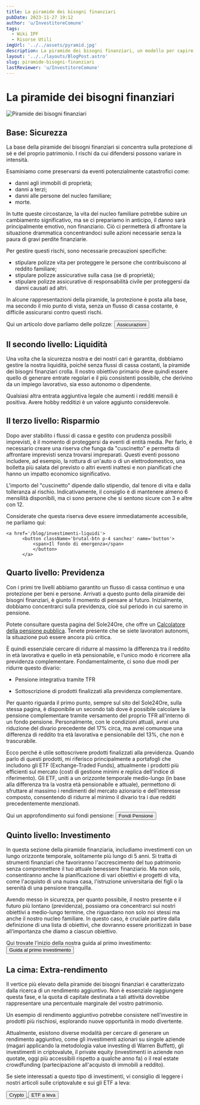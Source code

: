 ```yaml
---
title: La piramide dei bisogni finanziari
pubDate: 2023-11-27 19:12
author: 'u/InvestitoreComune'
tags:
  - Wiki IPF
  - Risorse Utili
imgUrl: '../../assets/pyramid.jpg'
description: La piramide dei bisogni finanziari, un modello per capire come gestire i propri soldi.
layout: '../../layouts/BlogPost.astro'
slug: piramide-bisogni-finanziari
lastReviewer: 'u/InvestitoreComune'
---
```


# La piramide dei bisogni finanziari

![Piramide dei bisogni finanziari](../../assets/pyramid-article.png)

## Base: Sicurezza

La base della piramide dei bisogni finanziari si concentra sulla protezione di sé e del proprio patrimonio. I rischi da cui difendersi possono variare in intensità.

Esaminiamo come preservarsi da eventi potenzialmente catastrofici come:

- danni agli immobili di proprietà;
- danni a terzi;
- danni alle persone del nucleo familiare;
- morte.

In tutte queste circostanze, la vita del nucleo familiare potrebbe subire un cambiamento significativo, 
ma se ci prepariamo in anticipo, il danno sarà principalmente emotivo, non finanziario. 
Ciò ci permetterà di affrontare la situazione drammatica concentrandoci sulle azioni necessarie senza la paura di gravi perdite finanziarie.

Per gestire questi rischi, sono necessarie precauzioni specifiche:

- stipulare polizze vita per proteggere le persone che contribuiscono al reddito familiare;
- stipulare polizze assicurative sulla casa (se di proprietà);
- stipulare polizze assicurative di responsabilità civile per proteggersi da danni causati ad altri.

In alcune rappresentazioni della piramide, la protezione è posta alla base, ma secondo il mio punto di vista, senza un flusso di cassa costante, 
è difficile assicurarsi contro questi rischi.

Qui un articolo dove parliamo delle polizze:
    <a href='/blog/assicurazioni'>
          <button className='brutal-btn p-4 sanchez' name='button'>
              <span>Assicurazioni</span>
              </button>
          </a>

## Il secondo livello: Liquidità

Una volta che la sicurezza nostra e dei nostri cari è garantita, dobbiamo gestire la nostra liquidità, poiché senza flussi di cassa costanti, 
la piramide dei bisogni finanziari crolla. 
Il nostro obiettivo primario deve quindi essere quello di generare entrate regolari e il più consistenti possibile, che derivino da un impiego lavorativo, sia esso autonomo o dipendente.

Qualsiasi altra entrata aggiuntiva legale che aumenti i redditi mensili è positiva. Avere hobby redditizi è un valore aggiunto considerevole.

## Il terzo livello: Risparmio

Dopo aver stabilito i flussi di cassa e gestito con prudenza possibili imprevisti, è il momento di proteggersi da eventi di entità media. 
Per farlo, è necessario creare una riserva che funga da "cuscinetto" e permetta di affrontare imprevisti senza trovarsi impreparati. 
Questi eventi possono includere, ad esempio, la rottura di un'auto o di un elettrodomestico, 
una bolletta più salata del previsto o altri eventi inattesi e non pianificati che hanno un impatto economico significativo.

L'importo del "cuscinetto" dipende dallo stipendio, dal tenore di vita e dalla tolleranza al rischio. 
Indicativamente, il consiglio è di mantenere almeno 6 mensilità disponibili, ma ci sono persone che si sentono sicure con 3 e altre con 12.

Considerate che questa riserva deve essere immediatamente accessibile, ne parliamo qui:

    <a href='/blog/investimenti-liquidi'>
          <button className='brutal-btn p-4 sanchez' name='button'>
              <span>Il fondo di emergenza</span>
              </button>
          </a>

## Quarto livello: Previdenza
Con i primi tre livelli abbiamo garantito un flusso di cassa continuo e una protezione per beni e persone. 
Arrivati a questo punto della piramide dei bisogni finanziari, è giunto il momento di pensare al futuro. 
Inizialmente, dobbiamo concentrarci sulla previdenza, cioè sul periodo in cui saremo in pensione.

Potete consultare questa pagina del Sole24Ore, che offre un [Calcolatore della pensione pubblica](https://lab24.ilsole24ore.com/calcola-pensione/). 
Tenete presente che se siete lavoratori autonomi, la situazione può essere ancora più critica.

È quindi essenziale cercare di ridurre al massimo la differenza tra il reddito in età lavorativa e quello in età pensionabile, e l'unico modo è ricorrere alla previdenza complementare. 
Fondamentalmente, ci sono due modi per ridurre questo divario:

- Pensione integrativa tramite TFR

- Sottoscrizione di prodotti finalizzati alla previdenza complementare.

Per quanto riguarda il primo punto, sempre sul sito del Sole24Ore, sulla stessa pagina, 
è disponibile un secondo tab dove è possibile calcolare la pensione complementare tramite versamento del proprio TFR all'interno di un fondo pensione. 
Personalmente, con le condizioni attuali, avrei una riduzione del divario precedente del 17% circa, 
ma avrei comunque una differenza di reddito tra età lavorativa e pensionabile del 13%, che non è trascurabile.

Ecco perché è utile sottoscrivere prodotti finalizzati alla previdenza. 
Quando parlo di questi prodotti, mi riferisco principalmente a portafogli che includono gli ETF (Exchange-Traded Funds), 
attualmente i prodotti più efficienti sul mercato (costi di gestione minimi e replica dell'indice di riferimento). 
Gli ETF, uniti a un orizzonte temporale medio-lungo (in base alla differenza tra la vostra età pensionabile e attuale), 
permettono di sfruttare al massimo i rendimenti del mercato azionario e dell'interesse composto, consentendo di ridurre al minimo il divario tra i due redditi precedentemente menzionati.

Qui un approfondimento sui fondi pensione:
    <a href='/blog/fondi-pensione'>
          <button className='brutal-btn p-4 sanchez' name='button'>
              <span>Fondi Pensione</span>
              </button>
          </a>

## Quinto livello: Investimento

In questa sezione della piramide finanziaria, includiamo investimenti con un lungo orizzonte temporale, solitamente più lungo di 5 anni. 
Si tratta di strumenti finanziari che favoriranno l'accrescimento del tuo patrimonio senza compromettere il tuo attuale benessere finanziario. 
Ma non solo, consentiranno anche la pianificazione di vari obiettivi e progetti di vita, come l'acquisto di una nuova casa, 
l'istruzione universitaria dei figli o la serenità di una pensione tranquilla.

Avendo messo in sicurezza, per quanto possibile, il nostro presente e il futuro più lontano (previdenza), possiamo ora concentrarci sui nostri obiettivi a medio-lungo termine, 
che riguardano non solo noi stessi ma anche il nostro nucleo familiare. 
In questo caso, è cruciale partire dalla definizione di una lista di obiettivi, che dovranno essere prioritizzati in base all’importanza che diamo a ciascun obiettivo.

Qui trovate l'inizio della nostra guida al primo investimento:
    <a href='/blog/guida-primo-investimento'>
          <button className='brutal-btn p-4 sanchez' name='button'>
              <span>Guida al primo investimento</span>
              </button>
          </a>


## La cima: Extra-rendimento
Il vertice più elevato della piramide dei bisogni finanziari è caratterizzato dalla ricerca di un rendimento aggiuntivo. 
Non è essenziale raggiungere questa fase, e la quota di capitale destinata a tali attività dovrebbe rappresentare una percentuale marginale del vostro patrimonio.

Un esempio di rendimento aggiuntivo potrebbe consistere nell'investire in prodotti più rischiosi, esplorando nuove opportunità in modo divertente.

Attualmente, esistono diverse modalità per cercare di generare un rendimento aggiuntivo, 
come gli investimenti azionari su singole aziende (magari applicando la metodologia value investing di Warren Buffett), 
gli investimenti in criptovalute, il private equity (investimenti in aziende non quotate, oggi più accessibili rispetto a qualche anno fa) 
o il real estate crowdfunding (partecipazione all'acquisto di immobili a reddito).

Se siete interessati a questo tipo di investimenti, vi consiglio di leggere i nostri articoli sulle criptovalute e sui gli ETF a leva:
    <div className='flex justify-center space-x-4'>
          <a href='/blog/crypto'>
              <button className='brutal-btn p-4 sanchez' name='button'>
                  <span>Crypto</span>
                  </button>
              </a>
    <a href='/blog/etf-a-leva'>
            <button className='brutal-btn p-4 sanchez' name='button'>
                  <span>ETF a leva</span>
                  </button>
              </a>
          </div>